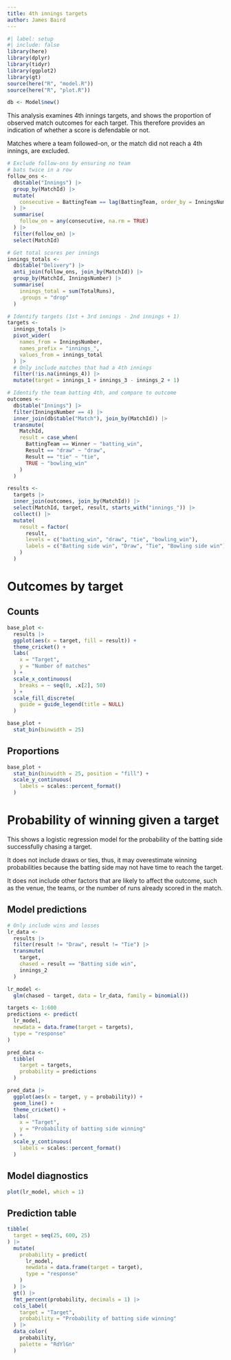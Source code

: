```yaml
---
title: 4th innings targets
author: James Baird
---
```


```r
#| label: setup
#| include: false
library(here)
library(dplyr)
library(tidyr)
library(ggplot2)
library(gt)
source(here("R", "model.R"))
source(here("R", "plot.R"))

db <- Model$new()
```

This analysis examines 4th innings targets, and shows the proportion of observed
match outcomes for each target. This therefore provides an indication of whether
a score is defendable or not.

Matches where a team followed-on, or the match did
not reach a 4th innings, are excluded.

```r
# Exclude follow-ons by ensuring no team
# bats twice in a row
follow_ons <-
  db$table("Innings") |>
  group_by(MatchId) |>
  mutate(
    consecutive = BattingTeam == lag(BattingTeam, order_by = InningsNumber)
  ) |>
  summarise(
    follow_on = any(consecutive, na.rm = TRUE)
  ) |>
  filter(follow_on) |>
  select(MatchId)

# Get total scores per innings
innings_totals <-
  db$table("Delivery") |>
  anti_join(follow_ons, join_by(MatchId)) |>
  group_by(MatchId, InningsNumber) |>
  summarise(
    innings_total = sum(TotalRuns),
    .groups = "drop"
  )

# Identify targets (1st + 3rd innings - 2nd innings + 1)
targets <-
  innings_totals |>
  pivot_wider(
    names_from = InningsNumber,
    names_prefix = "innings_",
    values_from = innings_total
  ) |>
  # Only include matches that had a 4th innings
  filter(!is.na(innings_4)) |>
  mutate(target = innings_1 + innings_3 - innings_2 + 1)

# Identify the team batting 4th, and compare to outcome
outcomes <-
  db$table("Innings") |>
  filter(InningsNumber == 4) |>
  inner_join(db$table("Match"), join_by(MatchId)) |>
  transmute(
    MatchId,
    result = case_when(
      BattingTeam == Winner ~ "batting_win",
      Result == "draw" ~ "draw",
      Result == "tie" ~ "tie",
      TRUE ~ "bowling_win"
    )
  )

results <-
  targets |>
  inner_join(outcomes, join_by(MatchId)) |>
  select(MatchId, target, result, starts_with("innings_")) |>
  collect() |>
  mutate(
    result = factor(
      result,
      levels = c("batting_win", "draw", "tie", "bowling_win"),
      labels = c("Batting side win", "Draw", "Tie", "Bowling side win")
    )
  )
```

# Outcomes by target

::: {.panel-tabset}

## Counts

```r
base_plot <-
  results |>
  ggplot(aes(x = target, fill = result)) +
  theme_cricket() +
  labs(
    x = "Target",
    y = "Number of matches"
  ) +
  scale_x_continuous(
    breaks = ~ seq(0, .x[2], 50)
  ) +
  scale_fill_discrete(
    guide = guide_legend(title = NULL)
  )

base_plot +
  stat_bin(binwidth = 25)
```

## Proportions

```r
base_plot +
  stat_bin(binwidth = 25, position = "fill") +
  scale_y_continuous(
    labels = scales::percent_format()
  )
```

:::

# Probability of winning given a target

This shows a logistic regression model for the probability
of the batting side successfully chasing a target.

It does not include draws or ties, thus, it may overestimate winning probabilities because the
batting side may not have time to reach the target.

It does not include other factors that are likely
to affect the outcome, such as the venue, the teams,
or the number of runs already scored in the match.

::: {.panel-tabset}

## Model predictions

```r
# Only include wins and losses
lr_data <-
  results |>
  filter(result != "Draw", result != "Tie") |>
  transmute(
    target,
    chased = result == "Batting side win",
    innings_2
  )

lr_model <-
  glm(chased ~ target, data = lr_data, family = binomial())

targets <- 1:600
predictions <- predict(
  lr_model,
  newdata = data.frame(target = targets),
  type = "response"
)

pred_data <-
  tibble(
    target = targets,
    probability = predictions
  )

pred_data |>
  ggplot(aes(x = target, y = probability)) +
  geom_line() +
  theme_cricket() +
  labs(
    x = "Target",
    y = "Probability of batting side winning"
  ) +
  scale_y_continuous(
    labels = scales::percent_format()
  )
```

## Model diagnostics

```r
plot(lr_model, which = 1)
```

## Prediction table

```r
tibble(
  target = seq(25, 600, 25)
) |>
  mutate(
    probability = predict(
      lr_model,
      newdata = data.frame(target = target),
      type = "response"
    )
  ) |>
  gt() |>
  fmt_percent(probability, decimals = 1) |>
  cols_label(
    target = "Target",
    probability = "Probability of batting side winning"
  ) |>
  data_color(
    probability,
    palette = "RdYlGn"
  )
```

:::
